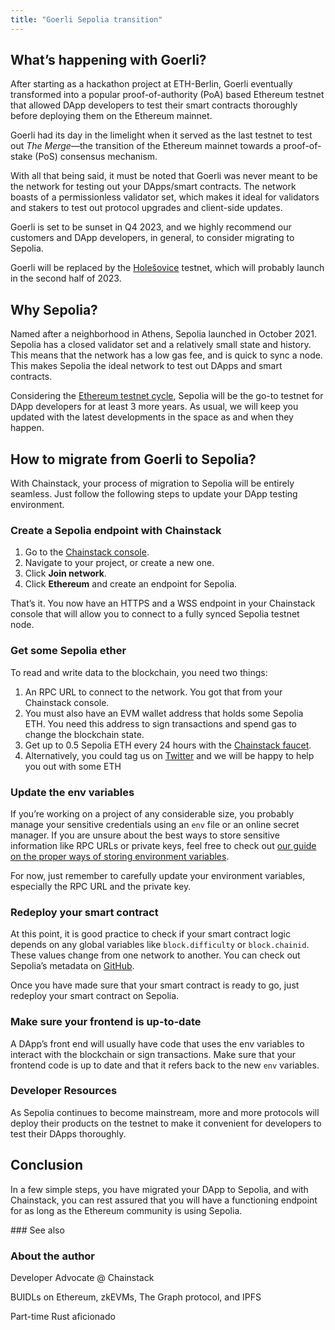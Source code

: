 ```yaml
---
title: "Goerli Sepolia transition"
---
```


## What’s happening with Goerli?

After starting as a hackathon project at ETH-Berlin, Goerli eventually transformed into a popular proof-of-authority (PoA) based Ethereum testnet that allowed DApp developers to test their smart contracts thoroughly before deploying them on the Ethereum mainnet.

Goerli had its day in the limelight when it served as the last testnet to test out *The Merge*—the transition of the Ethereum mainnet towards a proof-of-stake (PoS) consensus mechanism.

With all that being said, it must be noted that Goerli was never meant to be the network for testing out your DApps/smart contracts. The network boasts of a permissionless validator set, which makes it ideal for validators and stakers to test out protocol upgrades and client-side updates.

Goerli is set to be sunset in Q4 2023, and we highly recommend our customers and DApp developers, in general, to consider migrating to Sepolia.

Goerli will be replaced by the [Holešovice](https://github.com/eth-clients/holesky) testnet, which will probably launch in the second half of 2023.

## Why Sepolia?

Named after a neighborhood in Athens, Sepolia launched in October 2021. Sepolia has a closed validator set and a relatively small state and history. This means that the network has a low gas fee, and is quick to sync a node. This makes Sepolia the ideal network to test out DApps and smart contracts.

Considering the [Ethereum testnet cycle](https://ethereum-magicians.org/t/proposal-predictable-ethereum-testnet-lifecycle/11575), Sepolia will be the go-to testnet for DApp developers for at least 3 more years. As usual, we will keep you updated with the latest developments in the space as and when they happen.

## How to migrate from Goerli to Sepolia?

With Chainstack, your process of migration to Sepolia will be entirely seamless. Just follow the following steps to update your DApp testing environment.

### Create a Sepolia endpoint with Chainstack

1. Go to the [Chainstack console](https://console.chainstack.com/).
2. Navigate to your project, or create a new one.
3. Click **Join network**.
4. Click **Ethereum** and create an endpoint for Sepolia.

That’s it. You now have an HTTPS and a WSS endpoint in your Chainstack console that will allow you to connect to a fully synced Sepolia testnet node.

### Get some Sepolia ether

To read and write data to the blockchain, you need two things:

1. An RPC URL to connect to the network. You got that from your Chainstack console.
2. You must also have an EVM wallet address that holds some Sepolia ETH. You need this address to sign transactions and spend gas to change the blockchain state.
3. Get up to 0.5 Sepolia ETH every 24 hours with the [Chainstack faucet](https://faucet.chainstack.com).
4. Alternatively, you could tag us on [Twitter](https://twitter.com/ChainstackHQ) and we will be happy to help you out with some ETH

### Update the env variables

If you’re working on a project of any considerable size, you probably manage your sensitive credentials using an `env` file or an online secret manager. If you are unsure about the best ways to store sensitive information like RPC URLs or private keys, feel free to check out [our guide on the proper ways of storing environment variables](/docs/how-to-store-your-web3-dapp-secrets-guide-to-environment-variables#avoid-front-end-storage-for-environment-variables).

For now, just remember to carefully update your environment variables, especially the RPC URL and the private key.

### Redeploy your smart contract

At this point, it is good practice to check if your smart contract logic depends on any global variables like `block.difficulty` or `block.chainid`. These values change from one network to another. You can check out Sepolia’s metadata on [GitHub](https://github.com/eth-clients/sepolia).

Once you have made sure that your smart contract is ready to go, just redeploy your smart contract on Sepolia.

### Make sure your frontend is up-to-date

A DApp’s front end will usually have code that uses the env variables to interact with the blockchain or sign transactions. Make sure that your frontend code is up to date and that it refers back to the new `env` variables.

### Developer Resources

As Sepolia continues to become mainstream, more and more protocols will deploy their products on the testnet to make it convenient for developers to test their DApps thoroughly.

## Conclusion

In a few simple steps, you have migrated your DApp to Sepolia, and with Chainstack, you can rest assured that you will have a functioning endpoint for as long as the Ethereum community is using Sepolia.

<Info>
  ### See also

<CardGroup>
  <Card title="HTTP batch request VS multicall contract" href="/docs/http-batch-request-vs-multicall-contract" />
  <Card title="How to store your Web3 DApp secrets: Guide to environment variables" href="/docs/how-to-store-your-web3-dapp-secrets-guide-to-environment-variables" />
  <Card title="Introduction to smart contract auditing using Foundry" href="/docs/introduction-to-smart-contract-manual-auditing-with-foundry-and-slither" />
  <Card title="Get the most out of Chainstack platform API" href="/docs/guide-get-the-most-out-of-the-chainstack-platform-api" />
</CardGroup>
</Info>

### About the author

<CardGroup>
<Card
  title="Priyank Gupta"
  img="/images/docs/56264430/224220454-0df06476-4ea8-4f40-8255-88f1cb4ab89d.png">
<Icon icon="code"  iconType="solid"/>Developer Advocate @ Chainstack

<Icon icon="screwdriver-wrench"  iconType="solid"/> BUIDLs on Ethereum, zkEVMs, The Graph protocol, and IPFS

<Icon icon="anchor"  iconType="solid"/> Part-time Rust aficionado


[<Icon icon="github"  iconType="brands"/>](https://github.com/Genesis3800)
[<Icon icon="twitter"  iconType="brands"/>](https://twitter.com/PriyankGupta03)
[<Icon icon="linkedin"  iconType="brands"/>](https://www.linkedin.com/in/priyank-gupta-0308/)
</Card>
</CardGroup>

